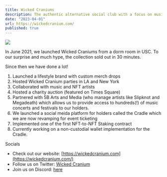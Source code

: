 ```yaml
---
title: Wicked Craniums
description: The authentic alternative social club with a focus on music, experience, and events. OG NFT Project launched on 21st June, 2021. We have one of the strongest and most loyal communities in the web-3 ecosystem, and provide our holders access to in-person events such as concerts and music festivals.
date: "2023-04-01"
url: https://wickedcranium.com/
published: true
---
```


[![](/wicked-craniums.png)](https://wickedcranium.com/)

In June 2021, we launched Wicked Craniums from a dorm room in USC. To our surprise and much hype, the collection sold out in 30 minutes.

Since then we have done a lot!

1. Launched a lifestyle brand with custom merch drops
2. Hosted Wicked Cranium parties in LA and New York
3. Collaborated with music and NFT artists
4. Hosted a charity auction (featured on Times Square)
5. Partnered with 5B Arts and Media (who manage artists like Slipknot and
   Megadeath) which allows us to provide access to hundreds(!) of music concerts and festivals to our holders.
6. We launched a social meida platform for holders called the Cradle which we are now revamping for event ticketing
7. Implemented one of the first NFT-to-NFT Staking contract
8. Currently working on a non-custodial wallet implementation for the Cradle.

Socials

- Check out our website: [https://wickedcranium.com](https://wickedcranium.com/)
- Follow us on Twitter: [Wicked Cranium](https://twitter.com/WickedCraniums)
- Join us on Discord: [here](https://discord.com/invite/yBYAdy8fqX)
